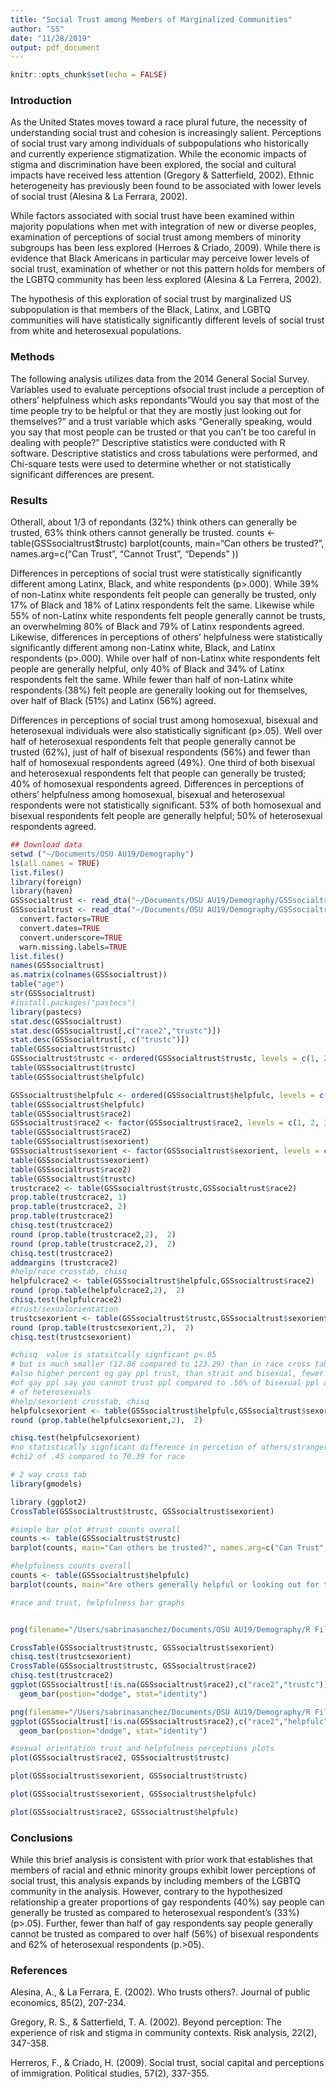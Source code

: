 ```yaml
---
title: "Social Trust among Members of Marginalized Communities"
author: "SS"
date: "11/28/2019"
output: pdf_document
---
```


```r
knitr::opts_chunk$set(echo = FALSE)
```
### Introduction 
As the United States moves toward a race plural future, the necessity of understanding social trust and cohesion is increasingly salient. Perceptions of social trust vary among individuals of subpopulations who historically and currently experience stigmatization. While the economic impacts of stigma and discrimination have been explored, the social and cultural impacts have received less attention (Gregory & Satterfield, 2002). Ethnic heterogeneity has previously been found to be associated with lower levels of social trust (Alesina & La Ferrara, 2002).    

While factors associated with social trust have been examined within majority populations when met with integration of new or diverse peoples, examination of perceptions of social trust among members of minority subgroups has been less explored (Herroes & Criado, 2009).  While there is evidence that Black Americans in particular may perceive lower levels of social trust, examination of whether or not this pattern holds for members of the LGBTQ community has been less explored (Alesina & La Ferrera, 2002).   

The hypothesis of this exploration of social trust by marginalized US subpopulation is that members of the Black, Latinx, and LGBTQ communities will have statistically significantly different levels of social trust from white and heterosexual populations.    

### Methods 
The following analysis utilizes data from the 2014 General Social Survey. Variables used to evaluate perceptions ofsocial trust include a perception of others' helpfulness which asks repondants"Would you say that most of the time people try to be helpful or that they are mostly just looking out for themselves?" and a trust variable which asks "Generally speaking, would you say that most people can be trusted or that you can't be too careful in dealing with people?"  Descriptive statistics were conducted with R software. Descriptive statistics and cross tabulations were performed, and Chi-square tests were used to determine whether or not statistically significant differences are present.  

### Results 
Otherall, about 1/3 of repondants (32%) think others can generally be trusted, 63% think others cannot generally be trusted.
counts <- table(GSSsocialtrust$trustc)
barplot(counts, main="Can others be trusted?", names.arg=c("Can Trust", "Cannot Trust", "Depends" ))  

Differences in perceptions of social trust were statistically significantly different among Latinx, Black, and white respondents (p>.000). While 39% of non-Latinx white respondents felt people can generally be trusted, only 17% of Black and 18% of Latinx respondents felt the same. Likewise while 55% of non-Latinx white respondents felt people generally cannot be trusts, an overwhelming 80% of Black and 79% of Latinx respondents agreed. Likewise, differences in perceptions of others’ helpfulness were statistically significantly different among non-Latinx white, Black, and Latinx respondents (p>.000). While over half of non-Latinx white respondents felt people are generally helpful, only 40% of Black and 34% of Latinx respondents felt the same. While fewer than half of non-Latinx white respondents (38%) felt people are generally looking out for themselves, over half of Black (51%) and Latinx (56%) agreed. 

Differences in perceptions of social trust among homosexual, bisexual and heterosexual individuals were also statistically significant (p>.05). Well over half of heterosexual respondents felt that people generally cannot be trusted (62%), just of half of bisexual respondents (56%) and fewer than half of homosexual respondents agreed (49%). One third of both bisexual and heterosexual respondents felt that people can generally be trusted; 40% of homosexual respondents agreed. Differences in perceptions of others’ helpfulness among homosexual, bisexual and heterosexual respondents were not statistically significant. 53% of both homosexual and bisexual respondents felt people are generally helpful; 50% of heterosexual respondents agreed. 



```r
## Download data
setwd ("~/Documents/OSU AU19/Demography")
ls(all.names = TRUE)
list.files()
library(foreign)
library(haven)
GSSsocialtrust <- read_dta("~/Documents/OSU AU19/Demography/GSSsocialtrust.dta")
GSSsocialtrust <- read_dta("~/Documents/OSU AU19/Demography/GSSsocialtrust.dta") 
  convert.factors=TRUE 
  convert.dates=TRUE
  convert.underscore=TRUE
  warn.missing.labels=TRUE 
list.files()
names(GSSsocialtrust)
as.matrix(colnames(GSSsocialtrust))
table("age")
str(GSSsocialtrust)
#install.packages("pastecs")
library(pastecs)
stat.desc(GSSsocialtrust)
stat.desc(GSSsocialtrust[,c("race2","trustc")])
stat.desc(GSSsocialtrust[, c("trustc")])
table(GSSsocialtrust$trustc)
GSSsocialtrust$trustc <- ordered(GSSsocialtrust$trustc, levels = c(1, 2, 3), labels = c("can trust", "cannot trust", "depends"))
table(GSSsocialtrust$trustc)
table(GSSsocialtrust$helpfulc)
```

```r
GSSsocialtrust$helpfulc <- ordered(GSSsocialtrust$helpfulc, levels = c(1, 2, 3), labels = c("helpful", "lookout for self", "it depends"))
table(GSSsocialtrust$helpfulc)
table(GSSsocialtrust$race2)
GSSsocialtrust$race2 <- factor(GSSsocialtrust$race2, levels = c(1, 2, 3), labels = c("Non-Latinx white", "Non-Latinx Black", "Latinx"))
table(GSSsocialtrust$race2)
table(GSSsocialtrust$sexorient)
GSSsocialtrust$sexorient <- factor(GSSsocialtrust$sexorient, levels = c(1, 2, 3), labels = c("Lesbian, Gay, Homosexual", "Bisexual", "Heterosexual"))
table(GSSsocialtrust$sexorient)
table(GSSsocialtrust$race2)
table(GSSsocialtrust$trustc)
trustcrace2 <- table(GSSsocialtrust$trustc,GSSsocialtrust$race2) 
prop.table(trustcrace2, 1)
prop.table(trustcrace2, 2)
prop.table(trustcrace2)
chisq.test(trustcrace2)
round (prop.table(trustcrace2,2),  2)
round (prop.table(trustcrace2,2),  2)
chisq.test(trustcrace2)
addmargins (trustcrace2)
#help/race crosstab, chisq
helpfulcrace2 <- table(GSSsocialtrust$helpfulc,GSSsocialtrust$race2) 
round (prop.table(helpfulcrace2,2),  2)
chisq.test(helpfulcrace2)
#trust/sexualorientation 
trustcsexorient <- table(GSSsocialtrust$trustc,GSSsocialtrust$sexorient) 
round (prop.table(trustcsexorient,2),  2)
chisq.test(trustcsexorient)
```

```r
#chisq  value is statsitcally signficant p<.05
# but is much smaller (12.86 compared to 123.29) than in race cross tab 
#also higher percent og gay ppl trust, than strait and bisexual, fewer than half
#of gay ppl say you cannot trust ppl compared to .56% of bisexual ppl and 62% 
# of heterosexuals 
#help/sexorient crosstab, chisq
helpfulcsexorient <- table(GSSsocialtrust$helpfulc,GSSsocialtrust$sexorient) 
round (prop.table(helpfulcsexorient,2),  2)
```

```r
chisq.test(helpfulcsexorient)
#no statistically signficant difference in percetion of others/strangers' hepfulness among indidivuals who idnetify as gay,bisexual or straight
#chi2 of .45 compared to 70.39 for race 
```

```r
# 2 way cross tab
library(gmodels)
```

```r
library (ggplot2)
CrossTable(GSSsocialtrust$trustc, GSSsocialtrust$sexorient)

#simple bar plot #trust counts overall
counts <- table(GSSsocialtrust$trustc)
barplot(counts, main="Can others be trusted?", names.arg=c("Can Trust", "Cannot Trust", "Depends" ))
```

```r

#helpfulness counts overall 
counts <- table(GSSsocialtrust$helpfulc)
barplot(counts, main="Are others generally helpful or looking out for themselves?", names.arg=c("Helpful", "Lookout for Self", "Depends" ))

#race and trust, helpfulness bar graphs 


png(filename="/Users/sabrinasanchez/Documents/OSU AU19/Demography/R Files Day 2/racetrust.png")
```

```r
CrossTable(GSSsocialtrust$trustc, GSSsocialtrust$sexorient)
chisq.test(trustcsexorient)
CrossTable(GSSsocialtrust$trustc, GSSsocialtrust$race2)
chisq.test(trustcrace2)
ggplot(GSSsocialtrust[!is.na(GSSsocialtrust$race2),c("race2","trustc")], aes(fill=race2, y=trustc, x=race2))+
  geom_bar(postion="dodge", stat="identity")

png(filename="/Users/sabrinasanchez/Documents/OSU AU19/Demography/R Files Day 2/racehelp.png")
ggplot(GSSsocialtrust[!is.na(GSSsocialtrust$race2),c("race2","helpfulc")], aes(fill=race2, y=helpfulc, x=race2))+
  geom_bar(postion="dodge", stat="identity")

#sexual orientation trust and helpfulness perceptions plots
plot(GSSsocialtrust$race2, GSSsocialtrust$trustc)

plot(GSSsocialtrust$sexorient, GSSsocialtrust$trustc)

plot(GSSsocialtrust$sexorient, GSSsocialtrust$helpfulc)

plot(GSSsocialtrust$race2, GSSsocialtrust$helpfulc)
```


### Conclusions
While this brief analysis is consistent with prior work that establishes that members of racial and ethnic minority groups exhibit lower perceptions of social trust, this analysis expands by including members of the LGBTQ community in the analysis. However, contrary to the hypothesized relationship a greater proportions of gay respondents (40%) say people can generally be trusted as compared to heterosexual respondent’s (33%) (p>.05). Further, fewer than half of gay respondents say people generally cannot be trusted as compared to over half (56%) of bisexual respondents and 62% of heterosexual respondents (p.>05).

### References 
Alesina, A., & La Ferrara, E. (2002). Who trusts others?. Journal of public economics, 85(2), 207-234.

Gregory, R. S., & Satterfield, T. A. (2002). Beyond perception: The experience of risk and stigma in community contexts. Risk analysis, 22(2), 347-358.

Herreros, F., & Criado, H. (2009). Social trust, social capital and perceptions of immigration. Political studies, 57(2), 337-355.


